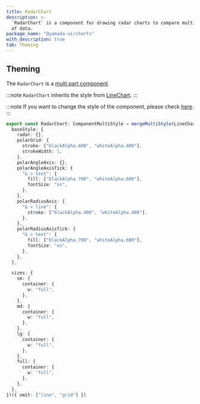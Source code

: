 ```yaml
---
title: RadarChart
description: >-
  `RadarChart` is a component for drawing radar charts to compare multiple sets
  of data.
package_name: "@yamada-ui/charts"
with_description: true
tab: Theming
---
```


## Theming

The `RadarChart` is a [multi part component](/styled-system/theming/component-styles#multi-part-components).

:::note
`RadarChart` inherits the style from [LineChart](/components/data-display/line-chart).
:::

:::note
If you want to change the style of the component, please check [here](/styled-system/theming/customize-theme#changing-the-style-of-components).
:::

```ts
export const RadarChart: ComponentMultiStyle = mergeMultiStyle(LineChart, {
  baseStyle: {
    radar: {},
    polarGrid: {
      stroke: ["blackAlpha.400", "whiteAlpha.400"],
      strokeWidth: 1,
    },
    polarAngleAxis: {},
    polarAngleAxisTick: {
      "& > text": {
        fill: ["blackAlpha.700", "whiteAlpha.600"],
        fontSize: "xs",
      },
    },
    polarRadiusAxis: {
      "& > line": {
        stroke: ["blackAlpha.400", "whiteAlpha.400"],
      },
    },
    polarRadiusAxisTick: {
      "& > text": {
        fill: ["blackAlpha.700", "whiteAlpha.600"],
        fontSize: "xs",
      },
    },
  },

  sizes: {
    sm: {
      container: {
        w: "full",
      },
    },
    md: {
      container: {
        w: "full",
      },
    },
    lg: {
      container: {
        w: "full",
      },
    },
    full: {
      container: {
        w: "full",
      },
    },
  },
})({ omit: ["line", "grid"] })
```
